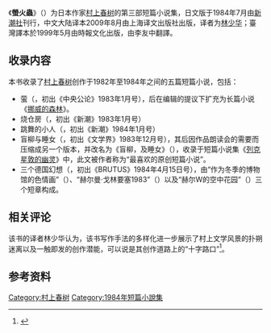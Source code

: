 {{noteTA
|G1=村上春樹
|T=zh-cn:萤 (小说);zh-hant:螢火蟲 (小說);
|1=zh-cn:萤;zh-hant:螢火蟲;
|2=zh-cn:烧仓房;zh-hant:燒掉柴房;
|3=zh-cn:跳舞的小人;zh-hant:跳舞的小矮人;
|4=zh-cn:盲柳与睡女;zh-hant:隨盲柳入眠的女人;
|5=zh-cn:盲柳，及睡女;zh-hant:盲柳，與睡覺的女人;
|6=zh-cn:三个德国幻想;zh-hant:三個關於德國的幻想;
|7=zh-cn:作为冬季的博物馆的色情画;zh-hant:冬季博物館內的色情畫;
|8=zh-cn:赫尔曼·戈林要塞1983;zh-hant:赫爾·曼格林要塞一九八三;
|9=zh-cn:赫尔W的空中花园;zh-hant:W先生的空中庭園;
}}

《'''螢火蟲'''》（{{lang-ja|螢・納屋を焼く・その他の短編}}）为日本作家[[村上春树|村上春树]]的第三部短篇小说集，日文版于1984年7月由[[新潮社|新潮社]]刊行，中文大陆译本2009年8月由上海译文出版社出版，译者为[[林少华|林少华]]；臺灣譯本於1999年5月由時報文化出版，由李友中翻譯。

==收录内容==
本书收录了[[村上春树|村上春树]]创作于1982年至1984年之间的五篇短篇小说，包括：
*萤（{{lang|ja|螢}}，初出《中央公论》1983年1月号），后在编辑的提议下扩充为长篇小说《[[挪威的森林_(小说)|挪威的森林]]》。
*烧仓房（{{lang|ja|納屋を焼く}}，初出《新潮》1983年1月号）
*跳舞的小人（{{lang|ja|踊る小人}}，初出《新潮》1984年1月号） 
*盲柳与睡女（{{lang|ja|めくらやなぎと眠る女}}，初出《文学界》1983年12月号），其后因作品朗读会的需要而压缩成另一个版本，并改名为《盲柳，及睡女》（{{lang|ja|めくらやなぎと、眠る女}}），收录于短篇小说集《[[列克星敦的幽灵|列克星敦的幽灵]]》中，此文被作者称为“最喜欢的原创短篇小说”。
*三个德国幻想（{{lang|ja|三つのドイツ幻想}}，初出《BRUTUS》1984年4月15日号），由“作为冬季的博物馆的色情画”（{{lang|ja|冬の博物館としてのポルノグラフィー}}）、“赫尔曼·戈林要塞1983”（{{lang|ja|ヘルマン・ゲーリング要塞1983}}）以及“赫尔W的空中花园”（{{lang|ja|ヘルWの空中庭園}}）三个短章构成。

==相关评论==
该书的译者林少华认为，该书写作手法的多样化进一步展示了村上文学风景的扑朔迷离以及一触即发的创作潜能，可以说是其创作道路上的“十字路口”<ref>{{cite book |author=村上春树|title=《萤》|year=2009|publisher=上海译文出版社|location=上海|isbn=9787532748457}}</ref>。

==参考资料==
{{reflist|2}}
{{村上春树作品}}
[[Category:村上春树|Category:村上春树]]
[[Category:1984年短篇小說集|Category:1984年短篇小說集]]
{{lit-stub}}